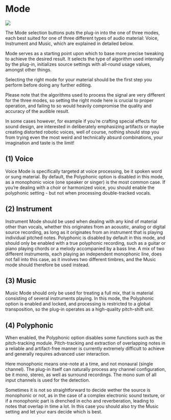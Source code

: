 # Mode
![](https://flux-shared.s3.amazonaws.com/doc_images/Plugins/ircam-trax/trax_02.png)

The Mode selection buttons puts the plug-in into the one of three modes, each best suited for one of three different types
of audio material: Voice, Instrument and Music, which are explained in detailed below.

Mode serves as a starting point upon which to base more precise tweaking to achieve the desired result. It selects the type
of algorithm used internally by the plug-in, initializes source settings with all-round usage values, amongst other things.

Selecting the right mode for your material should be the first step you perform before doing any further editing.

:::{.callout-note}
Please note that the algorithms used to process the signal are very different for the three modes, so setting the right mode
here is crucial to proper operation, and failing to so would heavily compromise the quality and accuracy of the audible
result.
:::

In some cases however, for example if you’re crafting special effects for sound design, are interested in deliberately 
emphasizing artifacts or maybe creating distorted robotic voices, well of course, nothing should stop you from trying even the
most weird and technically absurd combinations, your imagination and taste is the limit!


## (1) Voice
Voice Mode is specifically targeted at voice processing, be it spoken word or sung material. By default, the Polyphonic
option is disabled in this mode, as a monophonic voice (one speaker or singer) is the most common case. If you’re dealing with a choir or harmonized voice, you should enable the polyphonic setting - but not when processing double-tracked
vocals.


## (2) Instrument
Instrument Mode should be used when dealing with any kind of material other than vocals, whether this originates from
an acoustic, analog or digital source recording, as long as it originates from an instrument that is playing individual pitched
notes. Polyphonic is disabled by default in this mode, and should only be enabled with a true polyphonic recording, such
as a guitar or piano playing chords or a melody accompanied by a bass line. A mix of two different instruments, each playing an independent monophonic line, does not fall into this case, as it involves two different timbres, and the Music mode
should therefore be used instead.


## (3) Music
Music Mode should only be used for treating a full mix, that is material consisting of several instruments playing. In this
mode, the Polyphonic option is enabled and locked, and processing is restricted to a global transposition, so the plug-in
operates as a high-quality pitch-shift unit.


## (4) Polyphonic
When enabled, the Polyphonic option disables some functions such as the pitch-tracking module. Pitch-tracking and 
extraction of overlapping notes in a reliable and artifact-free manner is currently extremely difficult to achieve and 
generally requires advanced user interaction.

Here monophonic means one-note at a time, and not monaural (single channel). The plug-in itself can naturally process
any channel configuration, be it mono, stereo, as well as surround recordings. The mono sum of all input channels is used
for the detection.

Sometimes it is not so straightforward to decide wether the source is monophonic or not, as in the case of a complex 
electronic sound texture, or if a monophonic part is drenched in echo and reverberation, leading to notes that overlap 
in time a lot. In this case you should also try the Music setting and let your ears decide which is best.
